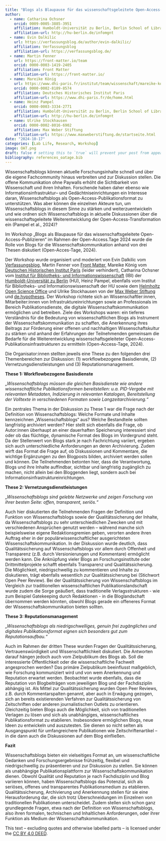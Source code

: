 ```yaml
---
title: "Blogs als Blaupause für das wissenschaftsgeleitete Open-Access-Publizieren"
author:
  - name: Catharina Ochsner
    orcid: 0009-0005-3885-3951 
    affiliation: Humboldt-Universität zu Berlin, Berlin School of Library and Information Science
    affiliation-url: http://hu-berlin.de/infomgnt 
  - name: Evin Dalkilic
    url: https://verfassungsblog.de/author/evin-dalkilic/
    affiliation: Verfassungsblog
    affiliation-url: https://verfassungsblog.de/
  - name: Martin Fenner
    url: https://front-matter.io/team
    orcid: 0000-0003-1419-2405
    affiliation: Front Matter
    affiliation-url: https://front-matter.io/
  - name: Mareike König
    url: https://www.dhi-paris.fr/institut/team/wissenschaft/mareike-koenig.html
    orcid: 0000-0002-8189-8574
    affiliation: Deutsches Historisches Institut Paris
    affiliation-url: https://www.dhi-paris.fr/de/home.html
  - name: Heinz Pampel
    orcid: 0000-0003-3334-2771
    affiliation: Humboldt-Universität zu Berlin, Berlin School of Library and Information Science & Helmholtz-Gemeinschaft, Helmholtz Open Science Office
    affiliation-url: http://hu-berlin.de/infomgnt
  - name: Ulrike Stockhausen
    orcid: 0000-0002-8016-6902
    affiliation: Max Weber Stiftung
    affiliation-url: https://www.maxweberstiftung.de/startseite.html
date: "2024-10-17"
categories: [Lab Life, Research, Workshop]
image: OAT.png
draft: false # setting this to `true` will prevent your post from appearing on your listing page until you're ready!
bibliography: references_oatage.bib
---
```


Wissenschaftsblogs können aktuelle Forschungsinhalte schnell und über die eigene Fachcommunity hinaus verbreiten und zur Diskussion stellen. Die offene Kommunikation ohne Paywalls erhöht die Sichtbarkeit von Wissenschaft und ihren Inhalten. Forschende haben daher ebenso wie Informationsinfrastruktur-- und Gedächtniseinrichtungen ein Interesse daran, Wissenschaftsblogs als Open-Access-Publikationsformat zu unterstützen. Was aber können die einzelnen Akteure tun, um Wissenschaftsblogs in diesem Sinne zu stärken und weiterzuentwickeln und wie ordnen sich Wissenschaftsblogs in aktuelle Diskussionen über die wissenschaftsgeleitete Weiterentwicklung der Open-Access-Transformation ein (Pampel et al., 2024)?

Im Workshop „Blogs als Blaupause für das wissenschaftsgeleitete Open-Access-Publizieren“ im Rahmen der Open-Access.Tage 2024 wurde die Rolle von Blogs für die Wissenschaftskommunikation anhand von drei Thesen diskutiert (Open-Acces-Tage, 2024).

Der Workshop wurde organisiert und moderiert von Evin Dalkilic vom [Verfassungsblog](https://verfassungsblog.de/), Martin Fenner von [Front Matter](https://front-matter.io/), Mareike König vom [Deutschen Historischen Institut Paris](https://www.dhi-paris.fr/home.html) (leider verhindert), Catharina Ochsner vom [Institut für Bibliotheks- und Informationswissenschaft](https://www.ibi.hu-berlin.de/de) (IBI) der [Humboldt-Universität zu Berlin](https://www.hu-berlin.de/de) (HU), Heinz Pampel, ebenfalls vom Institut für Bibliotheks- und Informationswissenschaft der HU sowie dem [Helmholtz Open Science Office](https://os.helmholtz.de/) und Ulrike Stockhausen von der [Max Weber Stiftung](https://www.maxweberstiftung.de/startseite.html) und [de.hypotheses](https://de.hypotheses.org/). Der Workshop richtete sich an Wissenschaftler:innen, Mitarbeiter:innen von Infrastruktureinrichtungen sowie an Professionals im Bereich Publikationsdienste, die digitale Wissenschaftskommunikation ermöglichen und betreiben. Ziele des Workshops waren: ein tieferes Verständnis für die Bedeutung von wissenschaftlichen Blogs als Instrument der Wissenschaftskommunikation zu schaffen, die Anerkennung ihres Beitrags zur Förderung einer offenen und nachhaltigen Wissenschaftskultur zu stärken und anhand der Erfahrungen der Teilnehmenden gemeinsam die Bedarfe für die Weiterentwicklung wissenschaftsgeleiteter Open-Access-Publikationsinfrastrukturen zu ermitteln (Open-Access-Tage, 2024).

Die Organisator:innen stellten jeweils eine These zu den folgenden drei Themenbereichen zur Diskussion: (1) workflowbezogene Basisdienste, (2) Vernetzungsdienstleistungen und (3) Reputationsmanagement.

**These 1: Workflowbezogene Basisdienste**

*„Wissenschaftsblogs müssen die gleichen Basisdienste wie andere wissenschaftliche Publikationsformen bereitstellen: u.a. PID-Vergabe mit relevanten Metadaten, Indizierung in relevanten Katalogen, Bereitstellung der Volltexte in verschiedenen Formaten sowie Langzeitarchivierung.“*

Ein zentrales Thema in der Diskussion zu These 1 war die Frage nach der Definition von Wissenschaftsblogs: Welche Formate und Inhalte kennzeichnen „Wissenschaftsblogs“ aus? Welche Bestandteile sollten langfristig archiviert werden? Hier stellt sich ebenfalls die Frage, ob Autor:innen überhaupt an einer dauerhaften Speicherung interessiert sind oder ob das flüchtige, dynamische Format des Blogs im Vordergrund steht. Da der Stellenwert von Blogs stark je nach Fachrichtung variiert, ergeben sich auch unterschiedliche Anforderungen an deren Archivierung. Zudem wirft das Format die Frage auf, ob Diskussionen und Kommentare, die wichtige Ergänzungen zu den Blogposts bilden, archiviert werden sollen und können. Die Teilnehmenden betonten hier, dass die Verantwortung, Blogs und ihre Inhalte auffindbar, sichtbar und langfristig zugänglich zu machen, nicht allein bei den Bloggenden liegt, sondern auch bei Informationsinfrastruktureinrichtungen.

**These 2: Vernetzungsdienstleistungen**

*„Wissenschaftsblogs sind gelebte Netzwerke und zeigen Forschung von ihrer besten Seite: offen, transparent, seriös.“*

Auch hier diskutierten die Teilnehmenden Fragen der Definition und Funktion von Wissenschaftsblogs sowie der Qualitätssicherung der Inhalte, da Wissenschaftsblogs zu sehr unterschiedlichen Zwecken und mit verschiedenen Ansprüchen genutzt werden – während manche sich beispielsweise eigene Redaktionsgremien geben, verorten andere ihren Auftrag eher in der populärwissenschaftlicher ausgerichteten Wissenschaftskommunikation. In der Diskussion wurde deutlich, dass Qualitätssicherung auf Wissenschaftsblogs vor allem durch Offenheit und Transparenz (z.B. durch Versionierungen und Kommentare) ermöglicht werden kann. Die Anknüpfung vieler Blogs an Forschungsinstitute oder Drittmittelprojekte schafft ebenfalls Transparenz und Qualitätssicherung. Die Möglichkeit, niedrigschwellig zu kommentieren und Inhalte zu diskutieren, trägt ebenfalls wesentlich zur Qualitätssicherung bei (Stichwort Open Peer Review). Bei der Qualitätssicherung von Wissenschaftsblogs im Vergleich zur traditionellen wissenschaftlichen Publikationslandschaft wurde zudem die Sorge geäußert, dass traditionelle Verlagsstrukturen - wie zum Beispiel Gatekeeping durch Redaktionen - in die Bloglandschaft übernommen werden könnten, obwohl Blogs gerade ein offeneres Format der Wissenschaftskommunikation bieten sollten.

**These 3: Reputationsmanagement**

*„Wissenschaftsblogs als niedrigschwelliges, genuin frei zugängliches und digitales Publikationsformat eignen sich besonders gut zum Reputationsaufbau.“*

Auch im Rahmen der dritten These wurden Fragen der Qualitätssicherung, Vertrauenswürdigkeit und Wissenschaftlichkeit diskutiert. Die Antworten darauf hängen jedoch auch vom Zielpublikum des Blogs ab. Soll die interessierte Öffentlichkeit oder die wissenschaftliche Fachwelt angesprochen werden? Das primäre Zielpublikum beeinflusst maßgeblich, wie Forschung kommuniziert wird und von wem Anerkennung und Reputation erwartet werden. Beobachtet wurde ebenfalls, dass die Reputation von Blogbeiträgen vom jeweiligen Blog und der Fachdisziplin abhängig ist. Als Mittel zur Qualitätssicherung wurden Open Peer Reviews, z.B. durch Kommentarspalten genannt, aber auch in Erwägung gezogen, sich an bereits existierenden Verfahren zur Qualitätssicherung von Zeitschriften oder anderen journalistischen Outlets zu orientieren. Gleichzeitig bieten Blogs auch die Möglichkeit, sich von traditionellen Verlagen zu lösen und sich als unabhängiges, wissenschaftliches Publikationsformat zu etablieren. Insbesondere ermöglichen Blogs, neue Ideen zu entwickeln und auszutesten. Sie dienen so nicht selten als Ausgangspunkt für umfangreichere Publikationen wie Zeitschriftenartikel – in die dann auch die Diskussionen auf dem Blog einfließen.

**Fazit**

Wissenschaftsblogs bieten ein vielseitiges Format an, um wissenschaftliche Gedanken und Forschungsergebnisse frühzeitig, flexibel und niedrigschwellig zu präsentieren und zur Diskussion zu stellen. Sie können als unabhängige Publikationsplattform zur Wissenschaftskommunikation dienen. Obwohl Qualität und Reputation je nach Fachdisziplin und Blog variieren können, haben Wissenschaftsblogs das Potenzial, sich als seriöses, offenes und transparentes Publikationsmedium zu etablieren. Qualitätssicherung, Archivierung und Anerkennung stellen für sie eine Herausforderung dar, die sich trotz Überschneidungen im Einzelnen von traditionellen Publikationen unterscheidet. Zudem stellen sich schon ganz grundlegende Fragen, etwa nach der Definition von Wissenschaftsblogs, also ihren formalen, technischen und Inhaltlichen Anforderungen, oder ihrer Funktion als Medium der Wissenschaftskommunikation.

This text – excluding quotes and otherwise labelled parts – is licensed under the [CC BY 4.0 DEED](https://creativecommons.org/licenses/by/4.0/deed.de).
